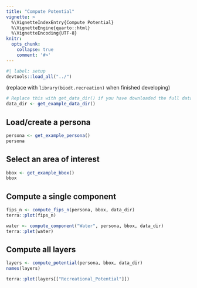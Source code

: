 ```yaml
---
title: "Compute Potential"
vignette: >
  %\VignetteIndexEntry{Compute Potential}
  %\VignetteEngine{quarto::html}
  %\VignetteEncoding{UTF-8}
knitr:
  opts_chunk:
    collapse: true
    comment: '#>'
---
```



```r
#| label: setup
devtools::load_all("../")
```

(replace with `library(biodt.recreation)` when finished developing)

```r
# Replace this with get_data_dir() if you have downloaded the full dataset!
data_dir <- get_example_data_dir()
```

## Load/create a persona

```r
persona <- get_example_persona()
persona
```

## Select an area of interest

```r
bbox <- get_example_bbox()
bbox
```

## Compute a single component

```r
fips_n <- compute_fips_n(persona, bbox, data_dir)
terra::plot(fips_n)
```

```r
water <- compute_component("Water", persona, bbox, data_dir)
terra::plet(water)
```

## Compute all layers

```r
layers <- compute_potential(persona, bbox, data_dir)
names(layers)

terra::plot(layers[["Recreational_Potential"]])
```

